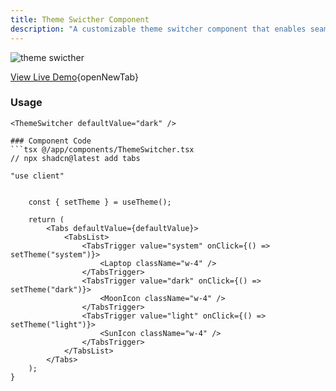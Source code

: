 ```yaml
---
title: Theme Swicther Component 
description: "A customizable theme switcher component that enables seamless toggling between light and dark modes, To use the theme switcher, ensure you have **dark mode functionality set up** in your project. Follow the official **[shadcn dark mode setup guide](https://ui.shadcn.com/docs/dark-mode)** for proper configuration."  
---
```


<Frame>
  <img
    src="/images/theme-switcher.png"
    alt="theme swicther"
  />
</Frame>

[View Live Demo](https://rangoli-components.vercel.app/t/theme-switcher){openNewTab}

### Usage
```tsx anyComponent.tsx
<ThemeSwitcher defaultValue="dark" />

### Component Code
```tsx @/app/components/ThemeSwitcher.tsx
// npx shadcn@latest add tabs

"use client"


    const { setTheme } = useTheme();

    return (
        <Tabs defaultValue={defaultValue}>
            <TabsList>
                <TabsTrigger value="system" onClick={() => setTheme("system")}>
                    <Laptop className="w-4" />
                </TabsTrigger>
                <TabsTrigger value="dark" onClick={() => setTheme("dark")}>
                    <MoonIcon className="w-4" />
                </TabsTrigger>
                <TabsTrigger value="light" onClick={() => setTheme("light")}>
                    <SunIcon className="w-4" />
                </TabsTrigger>
            </TabsList>
        </Tabs>
    );
}
```
